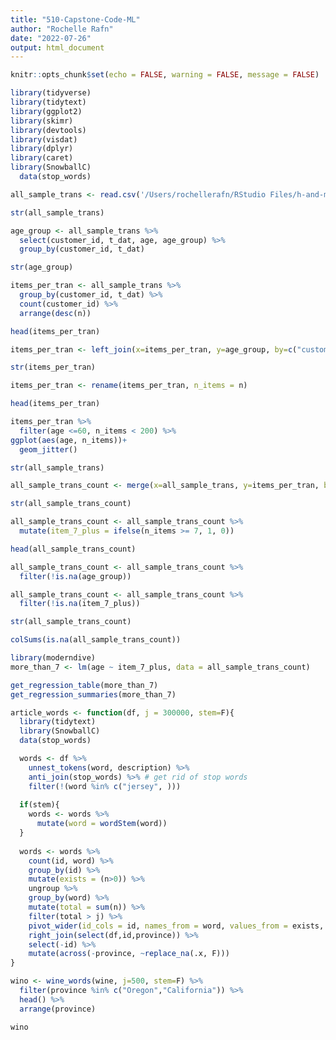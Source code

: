 ```yaml
---
title: "510-Capstone-Code-ML"
author: "Rochelle Rafn"
date: "2022-07-26"
output: html_document
---
```


```r
knitr::opts_chunk$set(echo = FALSE, warning = FALSE, message = FALSE)
```

```r
library(tidyverse)
library(tidytext)
library(ggplot2)
library(skimr)
library(devtools)
library(visdat)
library(dplyr)
library(caret)
library(SnowballC)
  data(stop_words)

all_sample_trans <- read.csv('/Users/rochellerafn/RStudio Files/h-and-m-personalized-fashion-recommendations/all_sample_transactions')
```

```r
str(all_sample_trans)
```

```r
age_group <- all_sample_trans %>%
  select(customer_id, t_dat, age, age_group) %>%
  group_by(customer_id, t_dat)

str(age_group)
```


```r
items_per_tran <- all_sample_trans %>%
  group_by(customer_id, t_dat) %>%
  count(customer_id) %>%
  arrange(desc(n))

head(items_per_tran)
```


```r
items_per_tran <- left_join(x=items_per_tran, y=age_group, by=c("customer_id"="customer_id", "t_dat"="t_dat"))

str(items_per_tran)
```

```r
items_per_tran <- rename(items_per_tran, n_items = n)

head(items_per_tran)
```

```r
items_per_tran %>%
  filter(age <=60, n_items < 200) %>%
ggplot(aes(age, n_items))+
  geom_jitter()
```

```r
str(all_sample_trans)
```


```r
all_sample_trans_count <- merge(x=all_sample_trans, y=items_per_tran, by.x=c("t_dat", "customer_id", "age", "age_group"), by.y = c("t_dat", "customer_id", "age", "age_group"))

str(all_sample_trans_count)
```

```r
all_sample_trans_count <- all_sample_trans_count %>%
  mutate(item_7_plus = ifelse(n_items >= 7, 1, 0))

head(all_sample_trans_count)
```

```r
all_sample_trans_count <- all_sample_trans_count %>%
  filter(!is.na(age_group))
```

```r
all_sample_trans_count <- all_sample_trans_count %>%
  filter(!is.na(item_7_plus))
```

```r
str(all_sample_trans_count)
```

```r
colSums(is.na(all_sample_trans_count))
```


```r
library(moderndive)
more_than_7 <- lm(age ~ item_7_plus, data = all_sample_trans_count)

get_regression_table(more_than_7)
get_regression_summaries(more_than_7)
```


```r
article_words <- function(df, j = 300000, stem=F){ 
  library(tidytext)
  library(SnowballC)
  data(stop_words)

  words <- df %>%
    unnest_tokens(word, description) %>%
    anti_join(stop_words) %>% # get rid of stop words
    filter(!(word %in% c("jersey", )))
  
  if(stem){
    words <- words %>% 
      mutate(word = wordStem(word))
  }
  
  words <- words %>% 
    count(id, word) %>% 
    group_by(id) %>% 
    mutate(exists = (n>0)) %>% 
    ungroup %>% 
    group_by(word) %>% 
    mutate(total = sum(n)) %>% 
    filter(total > j) %>% 
    pivot_wider(id_cols = id, names_from = word, values_from = exists, values_fill = list(exists=0)) %>% 
    right_join(select(df,id,province)) %>% 
    select(-id) %>% 
    mutate(across(-province, ~replace_na(.x, F)))
}

wino <- wine_words(wine, j=500, stem=F) %>% 
  filter(province %in% c("Oregon","California")) %>% 
  head() %>% 
  arrange(province)

wino
```




